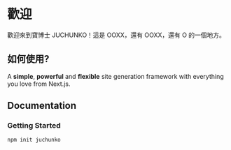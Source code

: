 # 歡迎

歡迎來到寶博士 JUCHUNKO！這是 OOXX，還有 OOXX，還有 O 的一個地方。

## 如何使用?

A **simple**, **powerful** and **flexible** site generation framework with everything you love from Next.js.

## Documentation

### Getting Started

```bash
npm init juchunko
```
